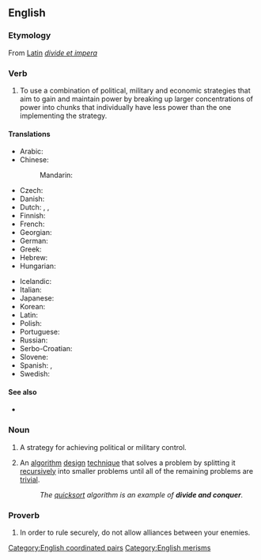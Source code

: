 ==English==
{{wikipedia}}

===Etymology===
From [[w:Latin|Latin]] ''[[divide et impera]]''

===Verb===
{{en-verb|divide<> and conquer<>}}

# To use a combination of political, military and economic strategies that aim to gain and maintain power by breaking up larger concentrations of power into chunks that individually have less power than the one implementing the strategy.

====Translations====
{{trans-top|Divide and conquer}}
* Arabic: {{t|ar|فَرِّق تَسُد}}
* Chinese:
*: Mandarin: {{t+|cmn|分而治之|tr=fēn'érzhìzhī|sc=Hani}}
* Czech: {{t|cs|rozděl a panuj}}
* Danish: {{t|da|del og hersk}}
* Dutch: {{t|nl|divide et impera}}, {{t|nl|deel en heers}}, {{t|nl|verdeel en heers}}
* Finnish: {{t+|fi|hajota ja hallitse}}
* French: {{t+|fr|diviser pour mieux régner}}
* Georgian: {{t+|ka|დაყავი და იბატონე}}
* German: {{t|de|teile und herrsche}}
* Greek: {{t+|el|διαίρει και βασίλευε}}
* Hebrew: {{t+|he|הפרד ומשול|tr=hafréd umshól}}
* Hungarian: {{t+|hu|oszd meg és uralkodj}}
{{trans-mid}}
* Icelandic: {{t|is|deila og drottna}}
* Italian: {{t|it|dividi e domina}}
* Japanese: {{t|ja|分割統治|tr=ぶんかつとうち, bunkatsu-tōchi}}
* Korean: {{t|ko|분열시킨 뒤에 정복한다}}
* Latin: {{t|la|divide et impera}}
* Polish: {{t|pl|dziel i rządź}}
* Portuguese: {{t|pt|dividir e conquistar}}
* Russian: {{t|ru|разделя́й и вла́ствуй}}
* Serbo-Croatian: {{t|sh|завади па владај|tr=zavadi pa vladaj|sc=Cyrl}}
* Slovene: {{t|sl|deli in vladaj}}
* Spanish: {{t|es|divide y conquista}}, {{t|es|divide y vencerás}}
* Swedish: {{t|sv|söndra och härska}}
{{trans-bottom}}

====See also====
* {{l|en|divide and rule}}

===Noun===
{{en-noun|-}}

# A strategy for achieving political or military control.
# {{lb|en|computer science}} An [[algorithm]] [[design]] [[technique]] that solves a problem by splitting it [[recursively]] into smaller problems until all of the remaining problems are [[trivial]].
#: ''The [[quicksort]] algorithm is an example of '''divide and conquer'''.''

===Proverb===
{{en-proverb}}
# In order to rule securely, do not allow alliances between your enemies.

[[Category:English coordinated pairs]]
[[Category:English merisms]]